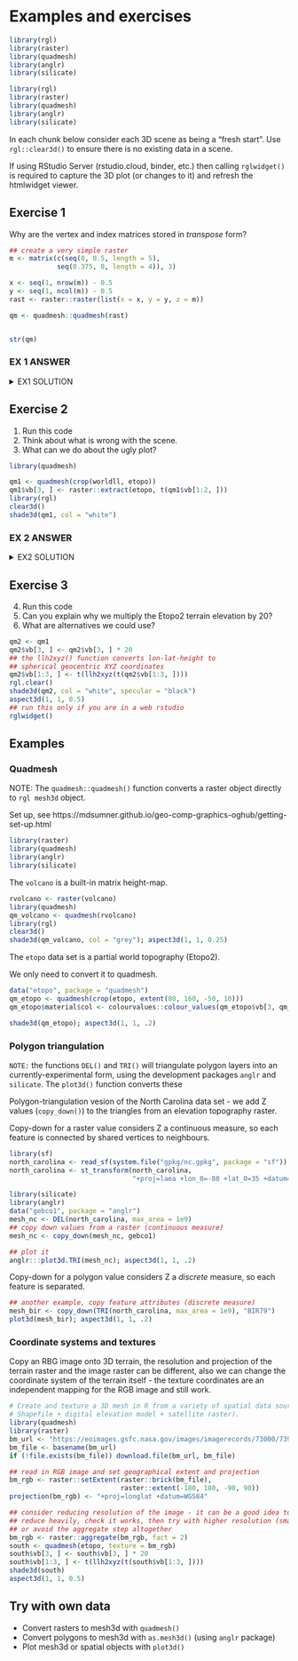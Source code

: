 # Examples and exercises


```r
library(rgl)
library(raster)
library(quadmesh)
library(anglr)
library(silicate)
```


```r
library(rgl)
library(raster)
library(quadmesh)
library(anglr)
library(silicate)
```


In each chunk below consider each 3D scene as being a "fresh start". Use `rgl::clear3d()` to ensure there is no existing data in a scene. 

If using RStudio Server (rstudio.cloud, binder, etc.) then calling `rglwidget()` is
required to capture the 3D plot (or changes to it) and refresh the htmlwidget viewer. 

## Exercise 1

Why are the vertex and index matrices stored in *transpose* form? 

```r
## create a very simple raster
m <- matrix(c(seq(0, 0.5, length = 5), 
            seq(0.375, 0, length = 4)), 3)

x <- seq(1, nrow(m)) - 0.5
y <- seq(1, ncol(m)) - 0.5
rast <- raster::raster(list(x = x, y = y, z = m))

qm <- quadmesh::quadmesh(rast)


str(qm)
```

### EX 1 ANSWER

<details><summary>EX1 SOLUTION</summary>
<p>

So that sets of coordinates and primitive-indexes are stored contiguously in memory. I think this matches more native implementations in other languages. 


Code to plot quads directly in rgl looks like this: 

```r
quads3d(t(qm$vb[, qm$ib]))
```

We can use to to advantage in 2D, for a quick check of our intepretation. 

```r
plot(t(qm$vb[1:2, ]))
pp <-  qm$vb[1:2, rbind(qm$ib, NA)]  ## put an NA after every set of 4 coordinates
polygon(t(pp))

```
</p>
</details>



## Exercise 2

1. Run this code 
2. Think about what is wrong with the scene. 
3. What can we do about the ugly plot? 

```r
library(quadmesh)

qm1 <- quadmesh(crop(worldll, etopo))
qm1$vb[3, ] <- raster::extract(etopo, t(qm1$vb[1:2, ]))
library(rgl)
clear3d()
shade3d(qm1, col = "white")

```

### EX 2 ANSWER

<details><summary>EX2 SOLUTION</summary>
<p>

We need to modify the aspect ratio, because we are plotting coordinates in degrees against elevation in metres. There's no one right answer, getting a sensible aspect ratio will depend on the data in the scene. 

```r
aspect3d(1, 1, 0.05)
## run this only if you are in a web rstudio
rglwidget()
```

</p>
</details>



## Exercise 3

4. Run this code 
5. Can you explain why we multiply the Etopo2 terrain elevation by 20? 
6. What are alternatives we could use? 
 
```r
qm2 <- qm1
qm2$vb[3, ] <- qm2$vb[3, ] * 20
## the llh2xyz() function converts lon-lat-height to 
## spherical geocentric XYZ coordinates
qm2$vb[1:3, ] <- t(llh2xyz(t(qm2$vb[1:3, ])))
rgl.clear()
shade3d(qm2, col = "white", specular = "black")
aspect3d(1, 1, 0.5)
## run this only if you are in a web rstudio
rglwidget()

```




## Examples



### Quadmesh 

NOTE: The `quadmesh::quadmesh()` function converts a raster object directly to `rgl mesh3d` object. 

Set up, see https://mdsumner.github.io/geo-comp-graphics-oghub/getting-set-up.html

```r
library(raster)
library(quadmesh)
library(anglr)
library(silicate)
```

The `volcano` is a built-in matrix height-map. 


```r

rvolcano <- raster(volcano)
library(quadmesh)
qm_volcano <- quadmesh(rvolcano)
library(rgl)
clear3d()
shade3d(qm_volcano, col = "grey"); aspect3d(1, 1, 0.25)
```

The `etopo` data set is a partial world topography (Etopo2). 

We only need to convert it to quadmesh. 

```r
data("etopo", package = "quadmesh")
qm_etopo <- quadmesh(crop(etopo, extent(80, 160, -50, 10)))
qm_etopo$material$col <- colourvalues::colour_values(qm_etopo$vb[3, qm_etopo$ib])

shade3d(qm_etopo); aspect3d(1, 1, .2)
```


### Polygon triangulation

`NOTE:` the functions `DEL()` and `TRI()` will triangulate polygon layers into an currently-experimental form, using the development packages `anglr` and `silicate`. The `plot3d()` function converts these


Polygon-triangulation vesion of the North Carolina data set - we add Z values (`copy_down()`) to the triangles from an elevation topography raster. 


Copy-down for a raster value considers Z  a continuous measure, so each feature is connected by shared vertices to neighbours. 

```r
library(sf)
north_carolina <- read_sf(system.file("gpkg/nc.gpkg", package = "sf"))
north_carolina <- st_transform(north_carolina, 
                               "+proj=laea +lon_0=-80 +lat_0=35 +datum=WGS84")

library(silicate)
library(anglr)
data("gebco1", package = "anglr")
mesh_nc <- DEL(north_carolina, max_area = 1e9)
## copy down values from a raster (continuous measure)
mesh_nc <- copy_down(mesh_nc, gebco1)

## plot it
anglr:::plot3d.TRI(mesh_nc); aspect3d(1, 1, .2)
```

Copy-down for a polygon value considers Z  a *discrete* measure, so each feature is separated.


```r

## another example, copy feature attributes (discrete measure)
mesh_bir <- copy_down(TRI(north_carolina, max_area = 1e9), "BIR79")
plot3d(mesh_bir); aspect3d(1, 1, .2)

```

### Coordinate systems and textures

Copy an RBG image onto 3D terrain, the resolution and projection of the terrain raster and the image raster can be different, also we can change the coordinate system of the terrain itself - the texture coordinates are an independent mapping for the RGB image and still work. 


```r
# Create and texture a 3D mesh in R from a variety of spatial data sources (e.g.
# Shapefile + digital elevation model + satellite raster).
library(quadmesh)
library(raster)
bm_url <- "https://eoimages.gsfc.nasa.gov/images/imagerecords/73000/73909/world.topo.bathy.200412.3x5400x2700.jpg"
bm_file <- basename(bm_url)
if (!file.exists(bm_file)) download.file(bm_url, bm_file)

## read in RGB image and set geographical extent and projection
bm_rgb <- raster::setExtent(raster::brick(bm_file), 
                            raster::extent(-180, 180, -90, 90))
projection(bm_rgb) <- "+proj=longlat +datum=WGS84"

## consider reducing resolution of the image - it can be a good idea to 
## reduce heavily, check it works, then try with higher resolution (smaller `fact`)
## or avoid the aggregate step altogether
bm_rgb <- raster::aggregate(bm_rgb, fact = 2)
south <- quadmesh(etopo, texture = bm_rgb)
south$vb[3, ] <- south$vb[3, ] * 20
south$vb[1:3, ] <- t(llh2xyz(t(south$vb[1:3, ])))
shade3d(south)
aspect3d(1, 1, 0.5)

```


## Try with own data

* Convert rasters to mesh3d with `quadmesh()`
* Convert polygons to mesh3d with `as.mesh3d()` (using `anglr` package)
* Plot mesh3d or spatial objects with `plot3d()`


